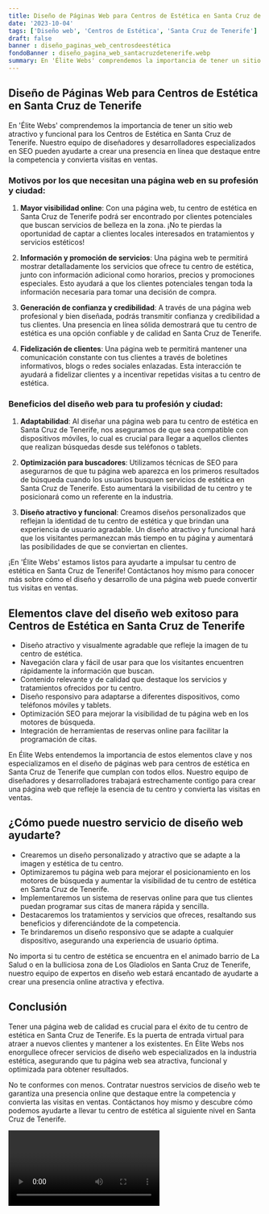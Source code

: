 ```yaml
---
title: Diseño de Páginas Web para Centros de Estética en Santa Cruz de Tenerife
date: '2023-10-04'
tags: ['Diseño web', 'Centros de Estética', 'Santa Cruz de Tenerife']
draft: false
banner : diseño_paginas_web_centrosdeestética
fondoBanner : diseño_pagina_web_santacruzdetenerife.webp
summary: En 'Élite Webs' comprendemos la importancia de tener un sitio web atractivo y funcional para los Centros de Estética en Santa Cruz de Tenerife. Nuestro equipo de diseñadores y desarrolladores especializados en SEO pueden ayudarte a crear una presencia en línea que destaque entre la competencia y convierta visitas en ventas.
---
```


## Diseño de Páginas Web para Centros de Estética en Santa Cruz de Tenerife

En 'Élite Webs' comprendemos la importancia de tener un sitio web atractivo y funcional para los Centros de Estética en Santa Cruz de Tenerife. Nuestro equipo de diseñadores y desarrolladores especializados en SEO pueden ayudarte a crear una presencia en línea que destaque entre la competencia y convierta visitas en ventas.

### Motivos por los que necesitan una página web en su profesión y ciudad:

1. **Mayor visibilidad online**: Con una página web, tu centro de estética en Santa Cruz de Tenerife podrá ser encontrado por clientes potenciales que buscan servicios de belleza en la zona. ¡No te pierdas la oportunidad de captar a clientes locales interesados en tratamientos y servicios estéticos!

2. **Información y promoción de servicios**: Una página web te permitirá mostrar detalladamente los servicios que ofrece tu centro de estética, junto con información adicional como horarios, precios y promociones especiales. Esto ayudará a que los clientes potenciales tengan toda la información necesaria para tomar una decisión de compra.

3. **Generación de confianza y credibilidad**: A través de una página web profesional y bien diseñada, podrás transmitir confianza y credibilidad a tus clientes. Una presencia en línea sólida demostrará que tu centro de estética es una opción confiable y de calidad en Santa Cruz de Tenerife.

4. **Fidelización de clientes**: Una página web te permitirá mantener una comunicación constante con tus clientes a través de boletines informativos, blogs o redes sociales enlazadas. Esta interacción te ayudará a fidelizar clientes y a incentivar repetidas visitas a tu centro de estética.

### Beneficios del diseño web para tu profesión y ciudad:

1. **Adaptabilidad**: Al diseñar una página web para tu centro de estética en Santa Cruz de Tenerife, nos aseguramos de que sea compatible con dispositivos móviles, lo cual es crucial para llegar a aquellos clientes que realizan búsquedas desde sus teléfonos o tablets.

2. **Optimización para buscadores**: Utilizamos técnicas de SEO para asegurarnos de que tu página web aparezca en los primeros resultados de búsqueda cuando los usuarios busquen servicios de estética en Santa Cruz de Tenerife. Esto aumentará la visibilidad de tu centro y te posicionará como un referente en la industria.

3. **Diseño atractivo y funcional**: Creamos diseños personalizados que reflejan la identidad de tu centro de estética y que brindan una experiencia de usuario agradable. Un diseño atractivo y funcional hará que los visitantes permanezcan más tiempo en tu página y aumentará las posibilidades de que se conviertan en clientes.

¡En 'Élite Webs' estamos listos para ayudarte a impulsar tu centro de estética en Santa Cruz de Tenerife! Contáctanos hoy mismo para conocer más sobre cómo el diseño y desarrollo de una página web puede convertir tus visitas en ventas.

<GifSeo />

<Cta />

## Elementos clave del diseño web exitoso para Centros de Estética en Santa Cruz de Tenerife

- Diseño atractivo y visualmente agradable que refleje la imagen de tu centro de estética.
- Navegación clara y fácil de usar para que los visitantes encuentren rápidamente la información que buscan.
- Contenido relevante y de calidad que destaque los servicios y tratamientos ofrecidos por tu centro.
- Diseño responsivo para adaptarse a diferentes dispositivos, como teléfonos móviles y tablets.
- Optimización SEO para mejorar la visibilidad de tu página web en los motores de búsqueda.
- Integración de herramientas de reservas online para facilitar la programación de citas.

En Élite Webs entendemos la importancia de estos elementos clave y nos especializamos en el diseño de páginas web para centros de estética en Santa Cruz de Tenerife que cumplan con todos ellos. Nuestro equipo de diseñadores y desarrolladores trabajará estrechamente contigo para crear una página web que refleje la esencia de tu centro y convierta las visitas en ventas.

## ¿Cómo puede nuestro servicio de diseño web ayudarte?

- Crearemos un diseño personalizado y atractivo que se adapte a la imagen y estética de tu centro.
- Optimizaremos tu página web para mejorar el posicionamiento en los motores de búsqueda y aumentar la visibilidad de tu centro de estética en Santa Cruz de Tenerife.
- Implementaremos un sistema de reservas online para que tus clientes puedan programar sus citas de manera rápida y sencilla.
- Destacaremos los tratamientos y servicios que ofreces, resaltando sus beneficios y diferenciándote de la competencia.
- Te brindaremos un diseño responsivo que se adapte a cualquier dispositivo, asegurando una experiencia de usuario óptima.

No importa si tu centro de estética se encuentra en el animado barrio de La Salud o en la bulliciosa zona de Los Gladiolos en Santa Cruz de Tenerife, nuestro equipo de expertos en diseño web estará encantado de ayudarte a crear una presencia online atractiva y efectiva.

## Conclusión

Tener una página web de calidad es crucial para el éxito de tu centro de estética en Santa Cruz de Tenerife. Es la puerta de entrada virtual para atraer a nuevos clientes y mantener a los existentes. En Élite Webs nos enorgullece ofrecer servicios de diseño web especializados en la industria estética, asegurando que tu página web sea atractiva, funcional y optimizada para obtener resultados.

No te conformes con menos. Contratar nuestros servicios de diseño web te garantiza una presencia online que destaque entre la competencia y convierta las visitas en ventas. Contáctanos hoy mismo y descubre cómo podemos ayudarte a llevar tu centro de estética al siguiente nivel en Santa Cruz de Tenerife.

<Video />

<CtaBot job='Centros de Estética' city='Santa Cruz de Tenerife'/>

<Gmaps query='Santa Cruz de Tenerife+españa+maps' />
